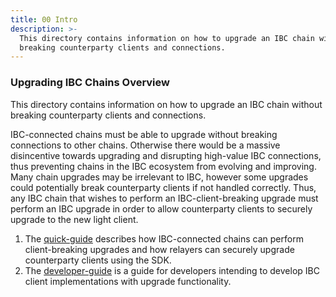 ```yaml
---
title: 00 Intro
description: >-
  This directory contains information on how to upgrade an IBC chain without
  breaking counterparty clients and connections.
---
```


### Upgrading IBC Chains Overview

This directory contains information on how to upgrade an IBC chain without breaking counterparty clients and connections.

IBC-connected chains must be able to upgrade without breaking connections to other chains. Otherwise there would be a massive disincentive towards upgrading and disrupting high-value IBC connections, thus preventing chains in the IBC ecosystem from evolving and improving. Many chain upgrades may be irrelevant to IBC, however some upgrades could potentially break counterparty clients if not handled correctly. Thus, any IBC chain that wishes to perform an IBC-client-breaking upgrade must perform an IBC upgrade in order to allow counterparty clients to securely upgrade to the new light client.

1. The [quick-guide](/docs/ibc/v5.4.x/quick-guide) describes how IBC-connected chains can perform client-breaking upgrades and how relayers can securely upgrade counterparty clients using the SDK.
2. The [developer-guide](/docs/ibc/v5.4.x/developer-guide) is a guide for developers intending to develop IBC client implementations with upgrade functionality.
